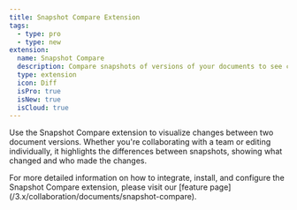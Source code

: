 ```yaml
---
title: Snapshot Compare Extension
tags:
  - type: pro
  - type: new
extension:
  name: Snapshot Compare
  description: Compare snapshots of versions of your documents to see changes made between two versions.
  type: extension
  icon: Diff
  isPro: true
  isNew: true
  isCloud: true
---
```



Use the Snapshot Compare extension to visualize changes between two document versions. Whether you're collaborating with a team or editing individually, it highlights the differences between snapshots, showing what changed and who made the changes.

<Callout title="More details" variant="hint">
  For more detailed information on how to integrate, install, and configure the Snapshot Compare
  extension, please visit our [feature page](/3.x/collaboration/documents/snapshot-compare).
</Callout>

<CodeDemo isPro path="/Extensions/SnapshotCompare" />
